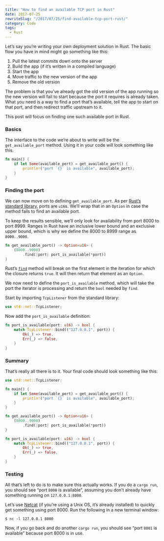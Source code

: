 ```yaml
---
title: "How to find an available TCP port in Rust"
date: 2017-07-25
rewriteSlug: "/2017/07/25/find-available-tcp-port-rust/"
category: Code
tags:
  - Rust
---
```


Let’s say you’re writing your own deployment solution in Rust. The basic flow you have in mind might go something like this:

1. Pull the latest commits down onto the server
2. Build the app (if it’s written in a compiled language)
3. Start the app
4. Move traffic to the new version of the app
5. Remove the old version

The problem is that you’ve already got the old version of the app running so the new version will fail to start because the port it requires is already taken. What you need is a way to find a port that’s available, tell the app to start on that port, and then redirect traffic upstream to it.

This post will focus on finding one such available port in Rust.

### Basics

The interface to the code we’re about to write will be the `get_available_port` method. Using it in your code will look something like this.

```rust
fn main() {
    if let Some(available_port) = get_available_port() {
        println!("port `{}` is available", available_port);
    }
}
```

### Finding the port

We can now move on to defining `get_available_port`. As per [Rust’s standard library](https://doc.rust-lang.org/std/net/enum.SocketAddr.html#method.port), ports are `u16`s. We’ll wrap that in an `Option` in case the method fails to find an available port.

To keep the results sensible, we’ll only look for availability from port 8000 to port 8999. Ranges in Rust have an inclusive lower bound and an exclusive upper bound, which is why we define the 8000 to 8999 range as `8000..9000`.

```rust
fn get_available_port() -> Option<u16> {
    (8000..9000)
        .find(|port| port_is_available(*port))
}
```

Rust’s [`find`](https://doc.rust-lang.org/std/iter/trait.Iterator.html#method.find) method will break on the first element in the iteration for which the closure returns `true`. It will then return that element as an `Option`.

We now need to define the `port_is_available` method, which will take the port the iterator is processing and return the `bool` needed by `find`.

Start by importing `TcpListener` from the standard library:

```rust
use std::net::TcpListener;
```

Now add the `port_is_available` definition:

```rust
fn port_is_available(port: u16) -> bool {
    match TcpListener::bind(("127.0.0.1", port)) {
        Ok(_) => true,
        Err(_) => false,
    }
}
```

### Summary

That’s really all there is to it. Your final code should look something like this:

```rust
use std::net::TcpListener;

fn main() {
    if let Some(available_port) = get_available_port() {
        println!("port `{}` is available", available_port);
    }
}

fn get_available_port() -> Option<u16> {
    (8000..9000)
        .find(|port| port_is_available(*port))
}

fn port_is_available(port: u16) -> bool {
    match TcpListener::bind(("127.0.0.1", port)) {
        Ok(_) => true,
        Err(_) => false,
    }
}
```

### Testing

All that’s left to do is to make sure this actually works. If you do a `cargo
run`, you should see “port `8000` is available”, assuming you don’t already have something running on `127.0.0.1:8000`.

Let’s use [Netcat](https://en.wikipedia.org/wiki/Netcat) (if you’re using a Unix OS, it’s already installed) to quickly get something using port 8000. Run the following in a new terminal window:

```
$ nc -l 127.0.0.1 8000
```

Now, if you go back and do another `cargo run`, you should see “port `8001` is available” because port 8000 is in use.
  